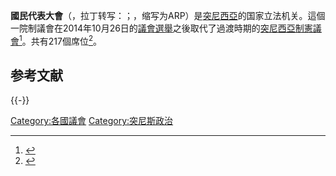 {{NoteTA |G1=Country |1=zh-cn:人民代表大会;zh-tw:國民代表大會;}}
{{Infobox legislature
 | name               = 國民代表大會
 | native_name        = مجلس نواب الشعب
 | native_name_lang   = ar
 | transcription_name = {{transl|ar|Majlis Nuwwāb esh-Sha‘b}}
 | coa_pic            = 
 | coa_res            = 
 | coa_alt            =
 | legislature        = 第2屆
 | house_type         = [[一院制|一院制]]
 | foundation         = 
 | new_session        = {{start date|2019|11|13}}
 | preceded_by        = [[突尼斯制憲議會|突尼斯制憲議會]]
 | leader1_type       = 議長
 | leader1            =
 | party1             = [[复兴运动_(突尼斯)|復興運動]]
 | election1          = 2019年11月13日
 | leader2_type       = 第一副議長
 | leader2            = Samira Chaouachi
 | party2             = {{le|突尼西亞之心|Heart of Tunisia}}
 | election2          = 2019年11月13日
 | leader3_type       = 第二副議長
 | leader3            = Tarek Ftiti
 | party3             = [[無黨籍|無黨籍]]
 | election3          = 2019年11月14日
 | seats              = 217
 | structure1         = Tunisie Assemblée des représentants du peuple 2019.svg
 | structure1_res     = 250px
 | structure1_alt     =
 | political_groups1  = 
{{legend|#0066CC|[[复兴运动_(突尼斯)|復興運動]] (52)}}
{{legend|#dc143c|{{le|突尼西亞之心|Heart of Tunisia}} (38)}}
{{legend|#FE6500|{{link-en|民主潮流|Democratic Current}} (22)}}
{{legend|#3d7254|{{link-fr|尊嚴聯盟|Coalition de la dignité}} (21)}}
{{legend|#cc6668|{{link-en|自由憲政黨|Free Destourian Party}} (17)}}
{{legend|#FF363A|{{le|人民運動 (突尼西亞)|People's Movement (Tunisia)|人民運動}} (15)}}
{{legend|#A91101|{{le|突尼西亞萬歲|Tahya Tounes}} (14)}}
{{legend|#000000|{{le|突尼西亞計劃|Machrouu Tounes}} (4)}}
{{legend|#36a68d|{{link-fr|仁慈黨|Errahma}} (4)}}
{{legend|#005a9d|{{link-fr|共和人民聯盟|Union populaire républicaine (Tunisie)}} (3)}}
{{legend|#033274|{{link-fr|突尼西亞出路|Tunisian Alternative}} (3)}}
{{legend|#ed1c24|[[突尼斯呼聲|突尼斯呼聲]] (3)}}
{{legend|#FF9900|{{le|突尼斯希望|Afek Tounes}} (2)}}
{{legend|#f8bc00|{{link-fr|突尼西亞生活|Aïch Tounsi}} (1)}}
{{legend|#C90133|[[争取实现革命目标人民阵线|人民陣線]] (1)}}
{{legend|#8080ff|{{le|社會民主路徑|Social Democratic Path}}-{{le|共和黨 (突尼西亞)|Republican Party (Tunisia)|共和黨}}-{{le|社會主義民主運動|Movement of Socialist Democrats}} (1)}}
{{legend|#c49a6c|{{link-en|愛之潮流|Current of Love}} (1)}}
{{legend|#ff8080|{{link-fr|社會主義憲政黨 (2016年)|Parti socialiste destourien (2016)|社會主義憲政黨}} (1)}}
{{legend|#bdffb2|{{le|農民之聲黨|Farmers' Voice Party}} (1)}}
{{legend|#228b22|[[綠色聯盟_(突尼西亞)|綠色聯盟]] (1)}}
{{legend|#CCCCCC|無黨籍 (12)}}
 | committees1        = 
 | voting_system1     =基於[[複數選區|複數選區]][[名单比例代表制|政黨名單]]的[[少數代表制|少數代表制]]
 | last_election1     = [[2019年突尼斯議會選舉|2019年10月6日]]
 | next_election1     = 
 | session_room       = Tunisian MPs in Constituent Assembly.jpg
 | session_res        =
 | session_alt        = Constituent Assembly, 2012
 | meeting_place      = [[巴爾杜_(突尼西亞)|巴爾杜]]（臨近[[突尼西亞市|突尼西亞市]]）[[巴爾杜宮|巴爾杜宮]]
 | website            = {{url|http://www.arp.tn}}
 | footnotes          = 
 | motto              = 
}}

'''國民代表大會'''（{{lang-ar|مجلس نواب الشعب}}，拉丁转写：{{transl|ar|Majlis Nuwwāb esh-Sha‘b}}；{{lang-fr|Assemblée des représentants du peuple}}，缩写为ARP）是[[突尼西亞|突尼西亞]]的国家立法机关。這個一院制議會在2014年10月26日的[[2014年突尼斯议会选举|議會選舉]]之後取代了過渡時期的[[突尼西亞制憲議會|突尼西亞制憲議會]]<ref>{{Cite news|url=http://www.al-monitor.com/pulse/politics/2014/09/httpalhayatcomarticles4500044----.html|title=Tunisian elections intensify focus on alliances|publisher=Al Monitor|date=2014-09-14|accessdate=2014-10-19|archive-date=2018-12-25|archive-url=https://web.archive.org/web/20181225215811/https://www.al-monitor.com/pulse/politics/2014/09/httpalhayatcomarticles4500044----.html|dead-url=no}}</ref>。共有217個席位<ref>{{Cite news|url=http://english.alarabiya.net/en/News/africa/2014/10/04/Tunisia-begins-landmark-election-race-.html|title=Tunisia begins landmark election race|publisher=AFP|date=2014-10-04|accessdate=2014-10-19|archive-date=2014-10-20|archive-url=https://web.archive.org/web/20141020052535/http://english.alarabiya.net/en/News/africa/2014/10/04/Tunisia-begins-landmark-election-race-.html|dead-url=no}}</ref>。

== 参考文献 ==
{{Reflist}}

{{-}}
{{非洲题目|议会}}

[[Category:各國議會|Category:各國議會]]
[[Category:突尼斯政治|Category:突尼斯政治]]